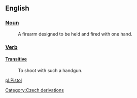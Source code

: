 == English ==
=== [[Noun]] ===
: A firearm designed to be held and fired with one hand.

=== [[Verb]] ===
==== [[Transitive]] ====
: To shoot with such a handgun.

[[pl:Pistol]]
[[Category:Czech derivations]]